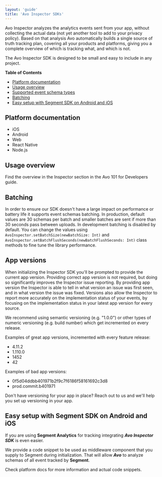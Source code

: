 ```yaml
---
layout: 'guide'
title: 'Avo Inspector SDKs'
---
```



Avo Inspector analyzes the analytics events sent from your app, without collecting the actual data (not yet another tool to add to your privacy policy). Based on that analysis Avo automatically builds a single source of truth tracking plan, covering all your products and platforms, giving you a complete overview of which is tracking what, and which is not.

The Avo Inspector SDK is designed to be small and easy to include in any project.

**Table of Contents**

- <a href="#platform-docs">Platform documentation</a>
- <a href="#standalone-usage">Usage overview</a>
- <a href="#supported-types">Supported event schema types</a>
- <a href="#batching">Batching</a>
- <a href="#segment-middleware">
    Easy setup with Segment SDK on Android and iOS
  </a>

## <a name="platform-docs"></a> Platform documentation

- <Link passHref href="/implementation/inspector/sdk/ios">
    <a>iOS</a>
  </Link>
- <Link passHref href="/implementation/inspector/sdk/android">
    <a>Android</a>
  </Link>
- <Link passHref href="/implementation/inspector/sdk/web">
    <a>Web </a>
  </Link>
- <Link passHref href="/implementation/inspector/sdk/react-native">
    <a>React Native</a>
  </Link>
- <Link passHref href="/implementation/inspector/sdk/node">
    <a>Node.js</a>
  </Link>

## <a name="standalone-usage"></a> Usage overview

Find the overview in <Link passHref href="/implementation/devs-101#avo-inspector-sdk"><a>the Inspector section in the Avo 101 for Developers</a></Link> guide.

## <a name="batching"></a> Batching

In order to ensure our SDK doesn't have a large impact on performance or battery life it supports event schemas batching. In production, default values are 30 schemas per batch and smaller batches are sent if more than 30 seconds pass between uploads.
In development batching is disabled by default.
You can change the values using `AvoInspector.setBatchSize(newBatchSize: Int)` and `AvoInspector.setBatchFlushSeconds(newBatchFlushSeconds: Int)` class methods to fine tune the library performance.

## <a name="versions"></a> App versions

When initializing the Inspector SDK you'll be prompted to provide the current app version. Providing correct app version is not required, but doing so significantly improves the Inspector issue reporting. By providing app version the Inspector is able to tell in what version an issue was first seen, and in what version the issue was fixed. Versions also allow the Inspector to report more accurately on the implementation status of your events, by focusing on the implementation status in your latest app version for every source.

We recommend using semantic versioning (e.g. "1.0.0") or other types of numeric versioning (e.g. build number) which get incremented on every release.

Examples of great app versions, incremented with every feature release:
- 4.11.2 
- 1.110.0
- 1452
- 42

Examples of bad app versions:
- 0f5d04ddbb401971b2f9c7f6186f58161692c3d8
- prod.commit.b401971

Don't have versioning for your app in place? Reach out to us and we'll help you set up versioning in your app.


## <a name="segment-middlewares"></a> Easy setup with Segment SDK on Android and iOS

If you are using **Segment Analytics** for tracking integrating **_Avo Inspector SDK_** is even easier.

We provide a code snippet to be used as middleware component that you supply to Segment during initialization. That will allow **_Avo_** to analyze schemas of all event tracked by **Segment**.

Check platform docs for more information and actual code snippets.
